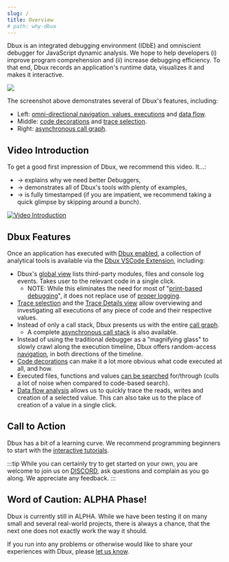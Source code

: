 ```yaml
---
slug: /
title: Overview
# path: why-dbux
---
```




<!-- future-work:
  → re-write this as visual intro to Dbux
  → give a clearer picture of what it can do and which scenarios work and which won't
    → limitations
      → e.g. issues w/ react and performance
    → future work: list of all directly and indirectly tested/experimented packages -->

Dbux is an integrated debugging environment (IDbE) and omniscient debugger for JavaScript dynamic analysis. We hope to help developers (i) improve program comprehension and (ii) increase debugging efficiency. To that end, Dbux records an application's runtime data, visualizes it and makes it interactive.

<Img screen src="dbux-all-async1.png" />

The screenshot above demonstrates several of Dbux's features, including:

* Left: [omni-directional navigation, values, executions](./dbux-features/30-trace-details.mdx) and [data flow](./dbux-features/50-data-flow.mdx).
* Middle: [code decorations](./dbux-features/04-code-decorations.mdx) and [trace selection](./dbux-features/05-select-trace.mdx).
* Right: [asynchronous call graph](./dbux-features/20-asynchronous-call-graph.mdx).

<!-- <a href="https://www.youtube.com/watch?v=m1ANEuZJFT8" target="_blank" alt="video">
   <img width="150px" src="https://img.youtube.com/vi/m1ANEuZJFT8/0.jpg" />
</a> -->


## Video Introduction

To get a good first impression of Dbux, we recommend this video. It...:

* → explains why we need better Debuggers,
* → demonstrates all of Dbux's tools with plenty of examples,
* → is fully timestamped (if you are impatient, we recommend taking a quick glimpse by skipping around a bunch).

[![Video Introduction](https://img.youtube.com/vi/N9W6rhHMKbA/0.jpg)](https://www.youtube.com/watch?v=N9W6rhHMKbA)



## Dbux Features

Once an application has executed with [Dbux enabled](./dbux-features/02-enable-dbux.mdx), a collection of analytical tools is available via the [Dbux VSCode Extension](./tools-and-configuration/01-dbux-code.mdx), including:

* Dbux's [global view](./dbux-features/07-global.mdx) lists third-party modules, files and console log events. Takes user to the relevant code in a single click.
  * NOTE: While this eliminates the need for most of "[print-based debugging](https://www.google.com/search?q=print-based+debugging&hl=en)", it does not replace use of [proper logging](https://www.google.com/search?q=logging+programming+best+practices).
* [Trace selection](./dbux-features/05-select-trace.mdx) and the [Trace Details view](./dbux-features/30-trace-details.mdx) allow overviewing and investigating all executions of any piece of code and their respective values.
* Instead of only a call stack, Dbux presents us with the entire [call graph](./dbux-features/08-call-graph.mdx).
  * A complete [asynchronous call stack](./dbux-features/08-call-graph.mdx#stack) is also available.
* Instead of using the traditional debugger as a "magnifying glass" to slowly crawl along the execution timeline, Dbux offers random-access [navigation](./dbux-features/30-trace-details.mdx#navigation), in both directions of the timeline.
* [Code decorations](./dbux-features/04-code-decorations.mdx) can make it a lot more obvious what code executed at all, and how.
* Executed files, functions and values [can be searched](./dbux-features/40-search.mdx) for/through (culls a lot of noise when compared to code-based search).
* [Data flow analysis](./dbux-features/50-data-flow.mdx) allows us to quickly trace the reads, writes and creation of a selected value. This can also take us to the place of creation of a value in a single click.

## Call to Action

Dbux has a bit of a learning curve. We recommend programming beginners to start with the [interactive tutorials](./dbux-practice/02-tutorial.md).

:::tip
While you can certainly try to get started on your own, you are welcome to join us on [DISCORD](https://discord.gg/8kR2a7h), ask questions and complain as you go along. We appreciate any feedback.
:::


## Word of Caution: ALPHA Phase!

Dbux is currently still in ALPHA. While we have been testing it on many small <CodeLink path="samples" /> and <CodeLink path="dbux-projects/src/projects" >several real-world projects</CodeLink>, there is always a chance, that the next one does not exactly work the way it should.

If you run into any problems or otherwise would like to share your experiences with Dbux, please [let us know](https://discord.gg/8kR2a7h).




<!-- ### Debugging Known vs. Unknown Code

TODO -->



<!-- These days, I personally feel even when debugging without Dbux that I start by strategizing, rather than "going with my gut" and put together a priority queue of places to check, before taking the next step. -->


<!-- Debugging is a quintessential task in the day-to-day life of a software developer. Something went wrong, and it is our job to fix it. Sometimes it is something that we did, sometimes it is someone else in our team, and sometimes it is under-documented, malfunctioning behavior or a regression in a dependency. Sometimes the bug is hiding in code we have recently been working on, sometimes it is hiding in code that we have almost entirely forgotten, sometimes it is hidden in the depth of the `node_modules` folder. -->

<!-- While debugging can be tough, we can get a leg up if we have designed a decent software architecture and proper working knowledge of used technology, frameworks and libraries. But even then,  -->



